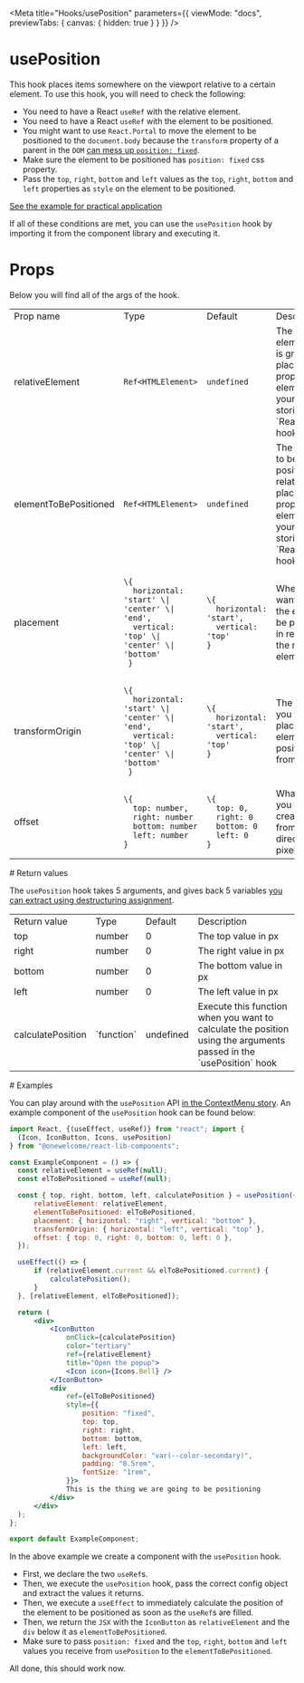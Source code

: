 
<Meta
  title="Hooks/usePosition"
  parameters={{
    viewMode: "docs",
    previewTabs: {
      canvas: { hidden: true }
    }
  }}
/>

# usePosition

This hook places items somewhere on the viewport relative to a certain element. To use this hook, you will need to check the following:

- You need to have a React `useRef` with the relative element.
- You need to have a React `useRef` with the element to be positioned.
- You might want to use `React.Portal` to move the element to be positioned to the `document.body` because the `transform` property of a parent in the `DOM` [can mess up `position: fixed`](https://developer.mozilla.org/en-US/docs/Web/CSS/transform).
- Make sure the element to be positioned has `position: fixed` css property.
- Pass the `top`, `right`, `bottom` and `left` values as the `top`, `right`, `bottom` and `left` properties as `style` on the element to be positioned.

[See the example for practical application](#examples)

If all of these conditions are met, you can use the `usePosition` hook by importing it from the component library and executing it.

# Props

Below you will find all of the args of the hook.

<table>
    <tr>
        <td>Prop name</td>
        <td>Type</td>
        <td>Default</td>
        <td>Description</td>
    </tr>
    <tr>
        <td>relativeElement</td>
        <td><code>Ref&lt;HTMLElement></code></td>
        <td><code>undefined</code></td>
        <td>The relative element that is grabbed by placing a `ref` prop on an element in your JSX, storing it in a `React.useRef` hook.</td>
    </tr>
    <tr>
        <td>elementToBePositioned</td>
        <td><code>Ref&lt;HTMLElement></code></td>
        <td><code>undefined</code></td>
        <td>The element to be positioned relatively by placing a `ref` prop on an element in your JSX, storing it in a `React.useRef` hook.</td>
    </tr>
    <tr>
        <td>placement</td>
        <td><pre><code>\{ <br />&nbsp;&nbsp;horizontal: 'start' \| 'center' \| 'end', <br />&nbsp;&nbsp;vertical: 'top' \| 'center' \| 'bottom'<br /> }</code></pre></td>
        <td><pre><code>\{ <br />&nbsp;&nbsp;horizontal: 'start',<br />&nbsp;&nbsp;vertical: 'top'<br />}</code></pre></td>
        <td>Where you want to place the element to be positioned in relation to the relative element.</td>
    </tr>
    <tr>
        <td>transformOrigin</td>
        <td><pre><code>\{ <br />&nbsp;&nbsp;horizontal: 'start' \| 'center' \| 'end', <br />&nbsp;&nbsp;vertical: 'top' \| 'center' \| 'bottom'<br /> }</code></pre></td>
        <td><pre><code>\{ <br />&nbsp;&nbsp;horizontal: 'start',<br />&nbsp;&nbsp;vertical: 'top'<br />}</code></pre></td>
        <td>The position you want to place the element to be positioned from.</td>
    </tr>
    <tr>
        <td>offset</td>
        <td><pre><code>\{ <br />&nbsp;&nbsp;top: number, <br />&nbsp;&nbsp;right: number<br />&nbsp;&nbsp;bottom: number<br />&nbsp;&nbsp;left: number<br />}</code></pre></td>
        <td><pre><code>\{ <br />&nbsp;&nbsp;top: 0, <br />&nbsp;&nbsp;right: 0<br />&nbsp;&nbsp;bottom: 0<br />&nbsp;&nbsp;left: 0<br />}</code></pre></td>
        <td>What offset you want to create, and from which direction (in pixels).</td>
    </tr>
</table>
# Return values

The `usePosition` hook takes 5 arguments, and gives back 5 variables [you can extract using destructuring assignment](https://developer.mozilla.org/en-US/docs/Web/JavaScript/Reference/Operators/Destructuring_assignment).

<table>
  <tr>
    <td>Return value</td>
    <td>Type</td>
    <td>Default</td>
    <td>Description</td>
  </tr>
  <tr>
    <td>top</td>
    <td>number</td>
    <td>0</td>
    <td>The top value in px</td>
  </tr>
  <tr>
    <td>right</td>
    <td>number</td>
    <td>0</td>
    <td>The right value in px</td>
  </tr>
  <tr>
    <td>bottom</td>
    <td>number</td>
    <td>0</td>
    <td>The bottom value in px</td>
  </tr>
  <tr>
    <td>left</td>
    <td>number</td>
    <td>0</td>
    <td>The left value in px</td>
  </tr>
  <tr>
    <td>calculatePosition</td>
    <td>`function`</td>
    <td>undefined</td>
    <td>
      Execute this function when you want to calculate the position using the arguments passed in
      the `usePosition` hook
    </td>
  </tr>
</table>
# Examples

You can play around with the `usePosition` API [in the ContextMenu story](/story/components-navigation-contextmenu--context-menu). An example component of the `usePosition` hook can be found below:

```jsx
import React, {(useEffect, useRef)} from "react"; import {
  (Icon, IconButton, Icons, usePosition)
} from "@onewelcome/react-lib-components";

const ExampleComponent = () => {
  const relativeElement = useRef(null);
  const elToBePositioned = useRef(null);

  const { top, right, bottom, left, calculatePosition } = usePosition({
      relativeElement: relativeElement,
      elementToBePositioned: elToBePositioned,
      placement: { horizontal: "right", vertical: "bottom" },
      transformOrigin: { horizontal: "left", vertical: "top" },
      offset: { top: 0, right: 0, bottom: 0, left: 0 },
  });

  useEffect(() => {
      if (relativeElement.current && elToBePositioned.current) {
          calculatePosition();
      }
  }, [relativeElement, elToBePositioned]);

  return (
      <div>
          <IconButton
              onClick={calculatePosition}
              color="tertiary"
              ref={relativeElement}
              title="Open the popup">
              <Icon icon={Icons.Bell} />
          </IconButton>
          <div
              ref={elToBePositioned}
              style={{
                  position: "fixed",
                  top: top,
                  right: right,
                  bottom: bottom,
                  left: left,
                  backgroundColor: "var(--color-secondary)",
                  padding: "0.5rem",
                  fontSize: "1rem",
              }}>
              This is the thing we are going to be positioning
          </div>
      </div>
  );
};

export default ExampleComponent;
```

In the above example we create a component with the `usePosition` hook.

- First, we declare the two `useRef`s.
- Then, we execute the `usePosition` hook, pass the correct config object and extract the values it returns.
- Then, we execute a `useEffect` to immediately calculate the position of the element to be positioned as soon as the `useRef`s are filled.
- Then, we return the `JSX` with the `IconButton` as `relativeElement` and the `div` below it as `elementToBePositioned`.
- Make sure to pass `position: fixed` and the `top`, `right`, `bottom` and `left` values you receive from `usePosition` to the `elementToBePositioned`.

All done, this should work now.
